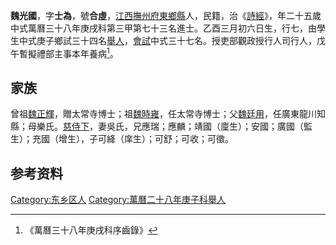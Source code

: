 {{明清人物信息框
| 姓名 = 魏光國
| 原名 =
| 圖片名稱= 
| 圖片大小 =
| 圖片說明 = 
| 最高職務 =
| 國家 = 大明 
| 爵位 =
| 籍貫 = [[江西|江西]][[撫州府|撫州府]][[東鄉縣|東鄉縣]]
| 族裔 = 
| 旗籍 = 
| 字號 = 
| 諡號 =
| 出生日期 = 乙酉三月初六日
| 出生地點 =
| 逝世日期 = 
| 逝世地點 =
| 墓葬 =
| 配偶 = 吳氏
| 親屬 = 曾祖[[魏正輝|魏正輝]]，祖[[魏時雍|魏時雍]]，父[[魏廷用|魏廷用]]，母樂氏
| 出身 =
* 萬曆三十八年庚戌科進士
| 經歷 =
| 著作 =  
*
*
*
}}
'''魏光國'''{{BD|1586年||1645年||}}，字'''士為'''，號'''合虛'''，[[江西|江西]][[撫州府|撫州府]][[東鄉縣|東鄉縣]]人，民籍，治《[[詩經|詩經]]》，年二十五歲中式萬曆三十八年庚戌科第三甲第七十三名進士。乙酉三月初六日生，行七，由學生中式庚子鄉試三十四名[[舉人|舉人]]，[[會試|會試]]中式三十七名。授吏部觀政授行人司行人，戊午暫擬禮部主事本年養病<ref>《萬曆三十八年庚戌科序齒錄》</ref>。

== 家族 ==
曾祖[[魏正輝|魏正輝]]，贈太常寺博士；祖[[魏時雍|魏時雍]]，任太常寺博士；父[[魏廷用|魏廷用]]，任廣東龍川知縣；母樂氏。[[慈侍下|慈侍下]]，妻吳氏，兄應瑞；應麟；靖國（廩生）；安國；廣國（監生）；充國（增生），子可絳（庠生）；可舒；可收；可徵。

== 参考资料 ==
{{reflist}}

{{萬曆三十八年庚戌科殿试金榜}}

{{Authority control}}

{{DEFAULTSORT:}}
[[Category:东乡区人|Category:东乡区人]]
[[Category:萬曆二十八年庚子科舉人|Category:萬曆二十八年庚子科舉人]]


{{明朝人物小作品}}